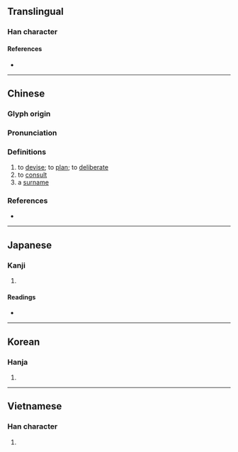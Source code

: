 {{also|恽}}
{{character info/new}}
==Translingual==

===Han character===
{{Han char|rn=61|rad=心|as=09|sn=12|four=97052|canj=PBJJ|ids=⿰忄軍}}

====References====
* {{Han ref|kx=0392.250|dkj=10857|dj=0728.090|hdz=42331.100|uh=60F2|ud=24818|bh=D940|bd=55616}}

----

==Chinese==
{{zh-forms|s=恽}}

===Glyph origin===
{{Han etym}}

===Pronunciation===
{{zh-pron
|m=yùn
|c=wan6,wan2
|mc=y
|oc=y
|cat=v,pn
}}

===Definitions===
{{zh-hanzi}}

# to [[devise]]; to [[plan]]; to [[deliberate]]
# to [[consult]]
# a [[surname]]
#: {{zh-x|^惲 ^代-英|{{w|Yun Daiying|'''Yun''' Daiying, early leader of the Communist Party of China}}}}

===References===
* {{R:yue:mfccd}}

----

==Japanese==

===Kanji===
{{ja-kanji|grade=|rs=心09}}

# {{defn|lang=ja|sort=心09}}

====Readings====
* {{ja-readings|on=[[うん]] (un), [[きん]] (kin), [[ぎん]] (gin)|kun=[[あつい]] (atsui)}}

----

==Korean==

===Hanja===
{{ko-hanja|hangeul=운|eumhun=|rv=un|mr=un|y=wun}}

# {{defn|lang=ko|sort=心09}}

----

==Vietnamese==

===Han character===
{{vi-hantu|[[uẩn]]|rs=心09}}

# {{defn|lang=vi|sort=心09}}